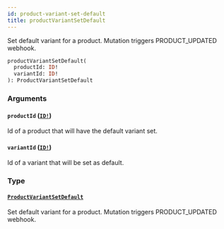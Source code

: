 ```yaml
---
id: product-variant-set-default
title: productVariantSetDefault
---
```


Set default variant for a product. Mutation triggers PRODUCT_UPDATED webhook.

```graphql
productVariantSetDefault(
  productId: ID!
  variantId: ID!
): ProductVariantSetDefault

```

### Arguments

#### `productId` ([`ID!`](/developer/api-reference/scalars/id.mdx))

Id of a product that will have the default variant set.

#### `variantId` ([`ID!`](/developer/api-reference/scalars/id.mdx))

Id of a variant that will be set as default.

### Type

#### [`ProductVariantSetDefault`](/developer/api-reference/objects/product-variant-set-default.mdx)

Set default variant for a product. Mutation triggers PRODUCT_UPDATED webhook.
